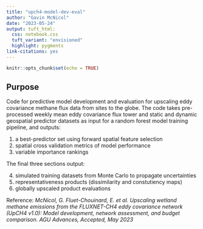 ```yaml
---
title: "upch4-model-dev-eval"
author: "Gavin McNicol"
date: "2023-05-24"
output: tuft_html:
  css: notebook.css
  tuft_variant: "envisioned"
  highlight: pygments
link-citations: yes
---
```


```r
knitr::opts_chunk$set(echo = TRUE)
```

## Purpose

Code for predictive model development and evaluation for upscaling eddy covariance methane flux data from sites to the globe. The code takes pre-processed weekly mean eddy covariance flux tower and static and dynamic geospatial predictor datasets as input for a random forest model training pipeline, and outputs:

  1) a best-predictor set using forward spatial feature selection
  2) spatial cross validation metrics of model performance
  3) variable importance rankings

The final three sections output:

  4) simulated training datasets from Monte Carlo to propagate uncertainties
  5) representativeness products (dissimilarity and constutiency maps)
  6) globally upscaled product evaluations
  
Reference: *McNicol, G. Fluet-Chouinard, E. et al. Upscaling wetland methane emissions from the FLUXNET-CH4 eddy covariance network (UpCH4 v1.0): Model development, network assessment, and budget comparison. AGU Advances, Accepted, May 2023*

